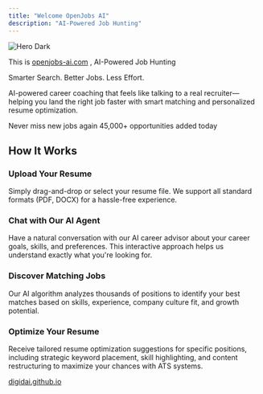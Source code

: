 ```yaml
---
title: "Welcome OpenJobs AI"
description: "AI-Powered Job Hunting"
---
```


<img
  className="hidden dark:block"
  src="/images/hero-dark.png"
  alt="Hero Dark"
/>

This is [openjobs-ai.com](http://openjobs-ai.com) , AI-Powered Job Hunting

Smarter Search. Better Jobs. Less Effort.

AI-powered career coaching that feels like talking to a real recruiter—helping you land the right job faster with smart matching and personalized resume optimization.

Never miss new jobs again  45,000\+ opportunities added today

## **How It Works**

### **Upload Your Resume**

Simply drag-and-drop or select your resume file. We support all standard formats (PDF, DOCX) for a hassle-free experience.

### **Chat with Our AI Agent**

Have a natural conversation with our AI career advisor about your career goals, skills, and preferences. This interactive approach helps us understand exactly what you're looking for.

### **Discover Matching Jobs**

Our AI algorithm analyzes thousands of positions to identify your best matches based on skills, experience, company culture fit, and growth potential.

### **Optimize Your Resume**

Receive tailored resume optimization suggestions for specific positions, including strategic keyword placement, skill highlighting, and content restructuring to maximize your chances with ATS systems.

<meta name="google-site-verification" content="mmTwCvL0tmI68M4MmvIz4ez31fVlRUtQa0SzzTnzZQc" />



[digidai.github.io](http://digidai.github.io)